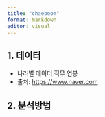 ```yaml
---
title: "chaebeom"
format: markdown
editor: visual
---
```


## 1. 데이터

-   나라별 데이터 직무 연봉
-   출처: <https://www.naver.com>

## 2. 분석방법
